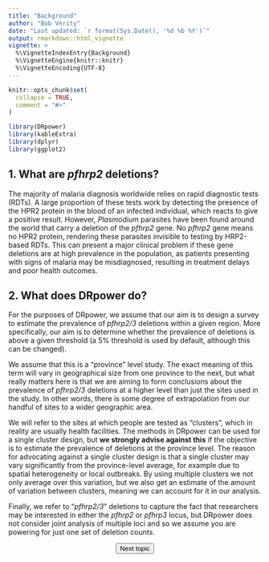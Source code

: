 ---
title: "Background"
author: "Bob Verity"
date: "Last updated: `r format(Sys.Date(), '%d %b %Y')`"
output: rmarkdown::html_vignette
vignette: >
  %\VignetteIndexEntry{Background}
  %\VignetteEngine{knitr::knitr}
  %\VignetteEncoding{UTF-8}
---

```{r, include = FALSE}
knitr::opts_chunk$set(
  collapse = TRUE,
  comment = "#>"
)
```
```{r, echo=FALSE, message=FALSE, warning=FALSE}
library(DRpower)
library(kableExtra)
library(dplyr)
library(ggplot2)
```

## 1. What are *pfhrp2* deletions?

The majority of malaria diagnosis worldwide relies on rapid diagnostic tests (RDTs). A large proportion of these tests work by detecting the presence of the HPR2 protein in the blood of an infected individual, which reacts to give a positive result. However, *Plasmodium* parasites have been found around the world that carry a deletion of the *pfhrp2* gene. No *pfhrp2* gene means no HPR2 protein, rendering these parasites invisible to testing by HRP2-based RDTs. This can present a major clinical problem if these gene deletions are at high prevalence in the population, as patients presenting with signs of malaria may be misdiagnosed, resulting in treatment delays and poor health outcomes.

## 2. What does DRpower do?

For the purposes of DRpower, we assume that our aim is to design a survey to estimate the prevalence of *pfhrp2/3* deletions within a given region. More specifically, our aim is to determine whether the prevalence of deletions is above a given threshold (a 5% threshold is used by default, although this can be changed).

We assume that this is a "province" level study. The exact meaning of this term will vary in geographical size from one province to the next, but what really matters here is that we are aiming to form conclusions about the prevalence of *pfhrp2/3* deletions at a higher level than just the sites used in the study. In other words, there is some degree of extrapolation from our handful of sites to a wider geographic area.

We will refer to the sites at which people are tested as "clusters", which in reality are usually health facilities. The methods in DRpower can be used for a single cluster design, but **we strongly advise against this** if the objective is to estimate the prevalence of deletions at the province level. The reason for advocating against a single cluster design is that a single cluster may vary significantly from the province-level average, for example due to spatial heterogeneity or local outbreaks. By using multiple clusters we not only average over this variation, but we also get an estimate of the amount of variation between clusters, meaning we can account for it in our analysis.

Finally, we refer to "*pfhrp2/3*" deletions to capture the fact that researchers may be interested in either the *pfhrp2* or *pfhrp3* locus, but DRpower does not consider joint analysis of multiple loci and so we assume you are powering for just one set of deletion counts.

<p align="center">
<button class="btn btn-primary" onclick="window.location.href='https://w3docs.com';"> Next topic </button>
</p>

